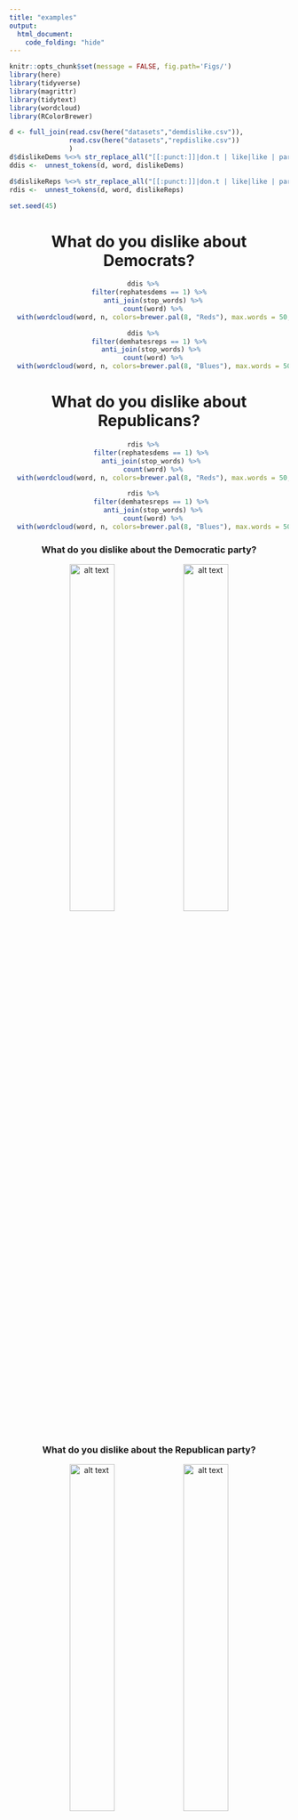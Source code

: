 ```yaml
---
title: "examples"
output:
  html_document:
    code_folding: "hide"
---
```


```r
knitr::opts_chunk$set(message = FALSE, fig.path='Figs/')
library(here)
library(tidyverse)
library(magrittr)
library(tidytext)
library(wordcloud)
library(RColorBrewer)
```


```r
d <- full_join(read.csv(here("datasets","demdislike.csv")),
               read.csv(here("datasets","repdislike.csv"))
               )
d$dislikeDems %<>% str_replace_all("[[:punct:]]|don.t | like|like | party|party | people|pro ", " ") %>% tolower() 
ddis <-  unnest_tokens(d, word, dislikeDems)

d$dislikeReps %<>% str_replace_all("[[:punct:]]|don.t | like|like | party|party | people|pro ", " ") %>% tolower() 
rdis <-  unnest_tokens(d, word, dislikeReps)

set.seed(45)
```

<center>

# What do you dislike about Democrats?

```r
ddis %>%   
  filter(rephatesdems == 1) %>%  
  anti_join(stop_words) %>%
  count(word) %>%
  with(wordcloud(word, n, colors=brewer.pal(8, "Reds"), max.words = 50, scale=c(4,.3)))
```


```r
ddis %>%   
  filter(demhatesreps == 1) %>%  
  anti_join(stop_words) %>% 
  count(word) %>%
  with(wordcloud(word, n, colors=brewer.pal(8, "Blues"), max.words = 50, scale=c(4,.3)))
```


# What do you dislike about Republicans?
```r
rdis %>%   
  filter(rephatesdems == 1) %>% 
  anti_join(stop_words) %>% 
  count(word) %>%
  with(wordcloud(word, n, colors=brewer.pal(8, "Reds"), max.words = 50, scale=c(4,.3)))
```

```r
rdis %>%   
  filter(demhatesreps == 1) %>% 
  anti_join(stop_words) %>%
  count(word) %>%
  with(wordcloud(word, n, colors=brewer.pal(8, "Blues"), max.words = 50, scale=c(4,.3)))
```



### What do you dislike about the Democratic party?
![alt text](Figs/dislikedems-demhatesreps-1.png){ width=40% } ![alt text](Figs/dislikedems-rephatesdems-1.png){ width=40% }

### What do you dislike about the Republican party?
![alt text](Figs/dislikereps-demhatesreps-1.png){ width=40% } ![alt text](Figs/dislikereps-rephatesdems-1.png){ width=40% }

(ANES V161101 V161106)
</center>



```r
library(reshape2)
ddis %>%
  inner_join(get_sentiments("bing")) %>%
  count(word, sentiment, sort = TRUE) %>%
  acast(word ~ sentiment, value.var = "n", fill = 0) %>%
  comparison.cloud(colors = c("gray20", "gray80"),
                   max.words = 100)
```
